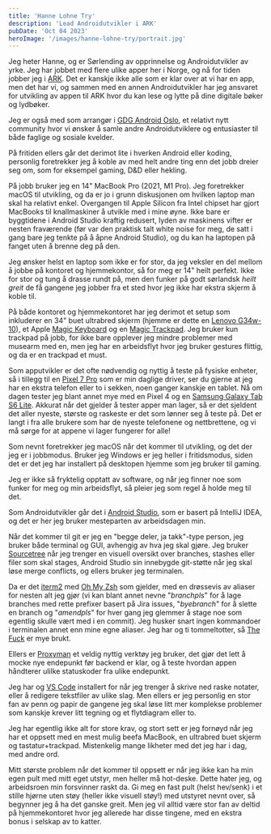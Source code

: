 ```yaml
---
title: 'Hanne Lohne Try'
description: 'Lead Androidutvikler i ARK'
pubDate: 'Oct 04 2023'
heroImage: '/images/hanne-lohne-try/portrait.jpg'
---
```








<Question1/>

Jeg heter Hanne, og er Sørlending av opprinnelse og Androidutvikler av yrke. Jeg har jobbet med flere ulike apper her i Norge, og nå for tiden jobber jeg i [ARK](https://www.ark.no/). Det er kanskje ikke alle som er klar over at vi har en app, men det har vi, og sammen med en annen Androidutvikler har jeg ansvaret for utvikling av appen til ARK hvor du kan lese og lytte på dine digitale bøker og lydbøker.

Jeg er også med som arrangør i [GDG Android Oslo](https://www.meetup.com/gdg-android-oslo/), et relativt nytt community hvor vi ønsker å samle andre Androidutviklere og entusiaster til både faglige og sosiale kvelder.

På fritiden ellers går det derimot lite i hverken Android eller koding, personlig foretrekker jeg å koble av med helt andre ting enn det jobb dreier seg om, som for eksempel gaming, D&D eller hekling.

<Question2/>

På jobb bruker jeg en 14" MacBook Pro (2021, M1 Pro). Jeg foretrekker macOS til utvikling, og da er jo i grunn diskusjonen om hvilken laptop man skal ha relativt enkel. Overgangen til Apple Silicon fra Intel chipset har gjort MacBooks til knallmaskiner å utvikle med i mine øyne. Ikke bare er byggtidene i Android Studio kraftig redusert, lyden av maskinens vifter er nesten fraværende (før var den praktisk talt white noise for meg, de satt i gang bare jeg tenkte på å åpne Android Studio), og du kan ha laptopen på fanget uten å brenne deg på den.

Jeg ønsker helst en laptop som ikke er for stor, da jeg veksler en del mellom å jobbe på kontoret og hjemmekontor, så for meg er 14" heilt perfekt. Ikke for stor og tung å drasse rundt på, men den funker på godt sørlandsk *heilt greit* de få gangene jeg jobber fra et sted hvor jeg ikke har ekstra skjerm å koble til.

På både kontoret og hjemmekontoret har jeg derimot et setup som inkluderer en 34" buet ultrabred skjerm (hjemme er dette en [Lenovo G34w-10](https://www.lenovo.com/ao/en/monitors/g34w-10/?orgRef=https%253A%252F%252Fwww.google.com%252F)), et Apple [Magic Keyboard](https://www.apple.com/no/shop/product/MK2A3H/A/magic-keyboard-norsk) og en [Magic Trackpad](https://www.apple.com/no/shop/product/MK2D3ZM/A/magic-trackpad-hvit-multi-touch-flate). Jeg bruker kun trackpad på jobb, for ikke bare opplever jeg mindre problemer med musearm med en, men jeg har en arbeidsflyt hvor jeg bruker gestures flittig, og da er en trackpad et must.

Som apputvikler er det ofte nødvendig og nyttig å teste på fysiske enheter, så i tillegg til en [Pixel 7 Pro](https://store.google.com/no/product/pixel_7_pro) som er min daglige driver, ser du gjerne at jeg har en ekstra telefon eller to i sekken, noen ganger kanskje en tablet. Nå om dagen tester jeg blant annet mye med en Pixel 4 og en [Samsung Galaxy Tab S6 Lite](https://www.samsung.com/no/tablets/galaxy-tab-s/galaxy-tab-s6-lite-10-4-inch-gray-64gb-lte-sm-p619nzaanee/). Akkurat når det gjelder å tester apper man lager, så er det sjeldent det aller nyeste, største og raskeste er det som lønner seg å teste på. Det er langt i fra alle brukere som har de nyeste telefonene og nettbrettene, og vi må sørge for at appene vi lager fungerer for alle!

<Question3/>

Som nevnt foretrekker jeg macOS når det kommer til utvikling, og det der jeg er i jobbmodus. Bruker jeg Windows er jeg heller i fritidsmodus, siden det er det jeg har installert på desktopen hjemme som jeg bruker til gaming.

Jeg er ikke så fryktelig opptatt av software, og når jeg finner noe som funker for meg og min arbeidsflyt, så pleier jeg som regel å holde meg til det.

Som Androidutvikler går det i [Android Studio](https://developer.android.com/studio), som er basert på IntelliJ IDEA, og det er her jeg bruker mesteparten av arbeidsdagen min.

Når det kommer til git er jeg en "begge deler, ja takk"-type person, jeg bruker både terminal og GUI, avhengig av hva jeg skal gjøre. Jeg bruker [Sourcetree](https://www.sourcetreeapp.com/) når jeg trenger en visuell oversikt over branches, stashes eller filer som skal stages, Android Studio sin innebygde git-støtte når jeg skal løse merge conflicts, og ellers bruker jeg terminalen.

Da er det [iterm2](https://iterm2.com/) med [Oh My Zsh](https://ohmyz.sh/) som gjelder, med en drøssevis av aliaser for nesten alt jeg gjør (vi kan blant annet nevne "*branchpls*" for å lage branches med rette prefixer basert på Jira issues, "*byebranch*" for å slette en branch og "*amendpls*" for hver gang jeg glemmer å stage noe som egentlig skulle vært med i en commit). Jeg husker snart ingen kommandoer i terminalen annet enn mine egne aliaser. Jeg har og ti tommeltotter, så [The Fuck](https://github.com/nvbn/thefuck) er mye brukt.

Ellers er [Proxyman](https://proxyman.io/) et veldig nyttig verktøy jeg bruker, det gjør det lett å mocke nye endepunkt før backend er klar, og å teste hvordan appen håndterer ulilke statuskoder fra ulike endepunkt.

Jeg har og [VS Code](https://code.visualstudio.com/) installert for når jeg trenger å skrive ned raske notater, eller å redigere tekstfiler av ulike slag. Men ellers er jeg personlig en stor fan av penn og papir de gangene jeg skal løse litt mer komplekse problemer som kanskje krever litt tegning og et flytdiagram eller to.

<Question4/>

Jeg har egentlig ikke alt for store krav, og stort sett er jeg fornøyd når jeg har et oppsett med en mest mulig beefa MacBook, en ultrabred buet skjerm og tastatur+trackpad. Mistenkelig mange likheter med det jeg har i dag, med andre ord.

Mitt største problem når det kommer til oppsett er når jeg ikke kan ha min egen pult med mitt eget utstyr, men heller må hot-deske. Dette hater jeg, og arbeidsroen min forsvinner raskt da. Gi meg en fast pult (helst hev/senk) i et stille hjørne uten støy (heller ikke visuell støy!) med utstyret nevnt over, så begynner jeg å ha det ganske greit. Men jeg vil alltid være stor fan av deltid på hjemmekontoret hvor jeg allerede har disse tingene, med en ekstra bonus i selskap av to katter.